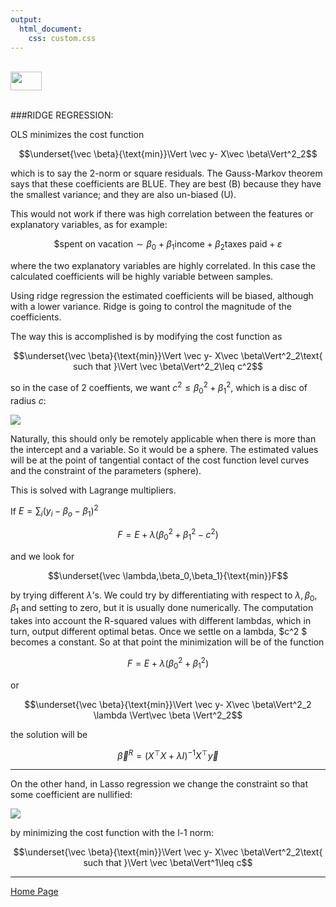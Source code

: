 ```yaml
---
output: 
  html_document:
    css: custom.css
---
```


<br>
<a href="http://rinterested.github.io/statistics/index.html">
<img HEIGHT="30" WIDTH="50" src="https://cloud.githubusercontent.com/assets/9312897/10556783/a27a26fa-745c-11e5-9b1a-2d5bd737387a.PNG"></a>
<br><br>

###RIDGE REGRESSION:
<br>

OLS minimizes the cost function

$$\underset{\vec \beta}{\text{min}}\Vert \vec y- X\vec \beta\Vert^2_2$$

which is to say the 2-norm or square residuals. The Gauss-Markov theorem says that these coefficients are BLUE. They are best (B) because they have the smallest variance; and they are also un-biased (U).

This would not work if there was high correlation between the features or explanatory variables, as for example:

$$\text{\$ spent on vacation} \sim \beta_0 + \beta_1 \text{income} + \beta_2 \text{taxes paid} + \varepsilon$$

where the two explanatory variables are highly correlated. In this case the calculated coefficients will be highly variable between samples.

Using ridge regression the estimated coefficients will be biased, although with a lower variance. Ridge is going to control the magnitude of the coefficients.

The way this is accomplished is by modifying the cost function as


$$\underset{\vec \beta}{\text{min}}\Vert \vec y- X\vec \beta\Vert^2_2\text{ such that }\Vert \vec \beta\Vert^2_2\leq c^2$$

so in the case of $2$ coeffients, we want $c^2 \leq \beta_0^2 + \beta_1^2,$ which is a disc of radius $c:$

![](https://user-images.githubusercontent.com/9312897/88944121-5a2cda80-d25a-11ea-9dd0-2d2b6127d5d1.png)

Naturally, this should only be remotely applicable when there is more than the intercept and a variable. So it would be a sphere. The estimated values will be at the point of tangential contact of the cost function level curves and the constraint of the parameters (sphere).

This is solved with Lagrange multipliers.

If $E=\sum_i \left( y_i - \beta_o-\beta_1\right)^2$

$$F=E + \lambda \left(\beta_0^2 + \beta_1^2 - c^2 \right)$$

and we look for 


$$\underset{\vec \lambda,\beta_0,\beta_1}{\text{min}}F$$

by trying different $\lambda$'s. We could try by differentiating with respect to $\lambda,\beta_0,\beta_1$ and setting to zero, but it is usually done numerically. The computation takes into account the R-squared values with different lambdas, which in turn, output different optimal betas. Once we settle on a lambda, $\lambda  c^2 $ becomes a constant. So at that point the minimization will be of the function


$$F=E + \lambda \left(\beta_0^2 + \beta_1^2  \right)$$

or

$$\underset{\vec \beta}{\text{min}}\Vert \vec y- X\vec \beta\Vert^2_2 \lambda \Vert\vec \beta \Vert^2_2$$

the solution will be

$$\vec \beta^R=\left( X^\top X+\lambda I \right)^{-1}X^\top \vec y$$

---

On the other hand, in Lasso regression we change the constraint so that some coefficient are nullified:

![](https://user-images.githubusercontent.com/9312897/88947305-5e5af700-d25e-11ea-8f5a-8b85c6aefc0f.png)


by minimizing the cost function with the l-$1$ norm:

$$\underset{\vec \beta}{\text{min}}\Vert \vec y- X\vec \beta\Vert^2_2\text{ such that }\Vert \vec \beta\Vert^1\leq c$$

---

<a href="http://rinterested.github.io/statistics/index.html">Home Page</a>
